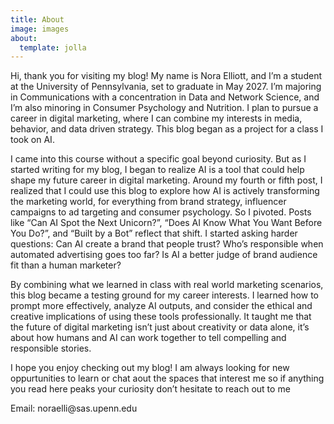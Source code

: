 ```yaml
---
title: About
image: images
about:
  template: jolla
---
```


Hi, thank you for visiting my blog! My name is Nora Elliott, and I’m a student at the University of Pennsylvania, set to graduate in May 2027. I’m majoring in Communications with a concentration in Data and Network Science, and I’m also minoring in Consumer Psychology and Nutrition. I plan to pursue a career in digital marketing, where I can combine my interests in media, behavior, and data driven strategy. This blog began as a project for a class I took on AI.

I came into this course without a specific goal beyond curiosity. But as I started writing for my blog, I began to realize AI is a tool that could help shape my future career in digital marketing. Around my fourth or fifth post, I realized that I could use this blog to explore how AI is actively transforming the marketing world, for everything from brand strategy, influencer campaigns to ad targeting and consumer psychology. So I pivoted. Posts like “Can AI Spot the Next Unicorn?”, “Does AI Know What You Want Before You Do?”, and “Built by a Bot” reflect that shift. I started asking harder questions: Can AI create a brand that people trust? Who’s responsible when automated advertising goes too far? Is AI a better judge of brand audience fit than a human marketer?

By combining what we learned in class with real world marketing scenarios, this blog became a testing ground for my career interests. I learned how to prompt more effectively, analyze AI outputs, and consider the ethical and creative implications of using these tools professionally. It taught me that the future of digital marketing isn’t just about creativity or data alone, it’s about how humans and AI can work together to tell compelling and responsible stories.

I hope you enjoy checking out my blog! I am always looking for new oppurtunities to learn or chat aout the spaces that interest me so if anything you read here peaks your curiosity don't hesitate to reach out to me 

Email: noraelli@sas.upenn.edu
